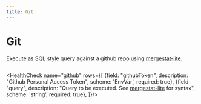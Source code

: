 ```yaml
---
title: Git
---
```


# <Icon name="git" /> Git

<Standard />

Execute as SQL style query against a github repo using [mergestat-lite](https://github.com/mergestat/mergestat-lite).

```yaml file=../../../modules/canary-checker/fixtures/git/git_check_pass.yaml title='github-check.yaml'
```

<HealthCheck name="github" rows={[
  {field: "githubToken", description: "Github Personal Access Token", scheme: 'EnvVar', required: true},
  {field: "query", description: "Query to be executed. See [mergestat-lite](https://github.com/mergestat/mergestat-lite) for syntax", scheme: 'string', required: true},
]}/>
